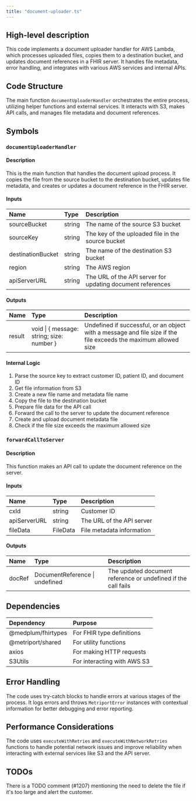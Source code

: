 ```yaml
---
title: "document-uploader.ts"
---
```


## High-level description
This code implements a document uploader handler for AWS Lambda, which processes uploaded files, copies them to a destination bucket, and updates document references in a FHIR server. It handles file metadata, error handling, and integrates with various AWS services and internal APIs.

## Code Structure
The main function `documentUploaderHandler` orchestrates the entire process, utilizing helper functions and external services. It interacts with S3, makes API calls, and manages file metadata and document references.

## Symbols

### `documentUploaderHandler`
#### Description
This is the main function that handles the document upload process. It copies the file from the source bucket to the destination bucket, updates file metadata, and creates or updates a document reference in the FHIR server.

#### Inputs
| Name | Type | Description |
|:-----|:-----|:------------|
| sourceBucket | string | The name of the source S3 bucket |
| sourceKey | string | The key of the uploaded file in the source bucket |
| destinationBucket | string | The name of the destination S3 bucket |
| region | string | The AWS region |
| apiServerURL | string | The URL of the API server for updating document references |

#### Outputs
| Name | Type | Description |
|:-----|:-----|:------------|
| result | void \| { message: string; size: number } | Undefined if successful, or an object with a message and file size if the file exceeds the maximum allowed size |

#### Internal Logic
1. Parse the source key to extract customer ID, patient ID, and document ID
2. Get file information from S3
3. Create a new file name and metadata file name
4. Copy the file to the destination bucket
5. Prepare file data for the API call
6. Forward the call to the server to update the document reference
7. Create and upload document metadata file
8. Check if the file size exceeds the maximum allowed size

### `forwardCallToServer`
#### Description
This function makes an API call to update the document reference on the server.

#### Inputs
| Name | Type | Description |
|:-----|:-----|:------------|
| cxId | string | Customer ID |
| apiServerURL | string | The URL of the API server |
| fileData | FileData | File metadata information |

#### Outputs
| Name | Type | Description |
|:-----|:-----|:------------|
| docRef | DocumentReference \| undefined | The updated document reference or undefined if the call fails |

## Dependencies
| Dependency | Purpose |
|:-----------|:--------|
| @medplum/fhirtypes | For FHIR type definitions |
| @metriport/shared | For utility functions |
| axios | For making HTTP requests |
| S3Utils | For interacting with AWS S3 |

## Error Handling
The code uses try-catch blocks to handle errors at various stages of the process. It logs errors and throws `MetriportError` instances with contextual information for better debugging and error reporting.

## Performance Considerations
The code uses `executeWithRetries` and `executeWithNetworkRetries` functions to handle potential network issues and improve reliability when interacting with external services like S3 and the API server.

## TODOs
There is a TODO comment (#1207) mentioning the need to delete the file if it's too large and alert the customer.